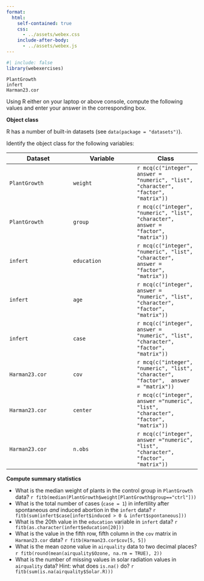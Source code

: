 ```yaml
---
format: 
  html:
    self-contained: true
    css: 
      - ../assets/webex.css
    include-after-body: 
      - ../assets/webex.js
---
```


```r
#| include: false
library(webexercises)
```

```webr-r
PlantGrowth
infert
Harman23.cor
```


Using R either on your laptop or above console, compute the following values and enter your answer in the corresponding box.


**Object class**

R has a number of built-in datasets (see `data(package = "datasets")`). 

Identify the object class for the following variables:

| Dataset | Variable | Class |
| --- | --- | --- |
|`PlantGrowth` | `weight` | `r mcq(c("integer", answer = "numeric", "list", "character", "factor", "matrix"))` |
|`PlantGrowth` | `group` | `r mcq(c("integer", "numeric", "list", "character", answer =  "factor", "matrix"))` |
|`infert` | `education` | `r mcq(c("integer", "numeric", "list", "character", answer =  "factor", "matrix"))` |
|`infert` | `age` | `r mcq(c("integer", answer = "numeric", "list", "character", "factor", "matrix"))` |
|`infert` | `case` | `r mcq(c("integer", answer = "numeric", "list", "character", "factor", "matrix"))` |
|`Harman23.cor` | `cov` | `r mcq(c("integer", "numeric", "list", "character", "factor",  answer = "matrix"))` |
|`Harman23.cor` | `center` | `r mcq(c("integer", answer ="numeric", "list", "character", "factor",   "matrix"))` |
|`Harman23.cor` | `n.obs` | `r mcq(c("integer", answer ="numeric", "list", "character", "factor", "matrix"))` |


**Compute summary statistics**

- What is the median weight of plants in the control group in  `PlantGrowth` data? `r fitb(median(PlantGrowth$weight[PlantGrowth$group=="ctrl"]))`
- What is the total number of cases (`case = 1`) in infertility after spontaneous _and_ induced abortion in the `infert` data? `r fitb(sum(infert$case[infert$induced > 0 & infert$spontaneous]))`
- What is the 20th value in the `education` variable in `infert` data? `r fitb(as.character(infert$education[20]))`
- What is the value in the fifth row, fifth column in the `cov` matrix in `Harman23.cor` data? `r fitb(Harman23.cor$cov[5, 5])`
- What is the mean ozone value in `airquality` data to two decimal places? `r fitb(round(mean(airquality$Ozone, na.rm = TRUE), 2))`
- What is the number of missing values in solar radiation values in `airquality` data? Hint: what does `is.na()` do?  `r fitb(sum(is.na(airquality$Solar.R)))`

